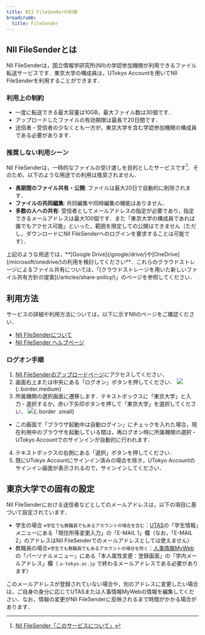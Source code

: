 ```yaml
---
title: NII FileSenderの利用
breadcrumb:
  title: FileSender
---
```


## NII FileSenderとは

NII FileSenderは，国立情報学研究所(NII)の学認参加機関が利用できるファイル転送サービスです．東京大学の構成員は，UTokyo Accountを用いてNII FileSenderを利用することができます．

### 利用上の制約

- 一度に転送できる最大容量は10GB，最大ファイル数は30個です．
- アップロードしたファイルの有効期限は最長で20日間です．
- 送信者・受信者の少なくとも一方が，東京大学を含む学認参加機関の構成員である必要があります．

### 推奨しない利用シーン

NII FileSenderは，一時的なファイルの受け渡しを目的としたサービスです[^1]．そのため，以下のような用途での利用は推奨されません．

- **長期間のファイル共有・公開**: ファイルは最大20日で自動的に削除されます．
- **ファイルの共同編集**: 共同編集や同時編集の機能はありません．
- **多数の人への共有**: 受信者としてメールアドレスの指定が必要であり，指定できるメールアドレスは最大100個です．また「東京大学の構成員であれば誰でもアクセス可能」といった，範囲を限定しての公開はできません（ただし，ダウンロードにNII FileSenderへのログインを要求することは可能です）．

<div class="box">
上記のような用途では，**[Google Drive](/google/drive/)や[OneDrive](/microsoft/onedrive/)の利用を検討してください**．これらのクラウドストレージによるファイル共有については，「[クラウドストレージを用いた新しいファイル共有方針の提案](/articles/share-policy/)」のページを参照してください．
</div>

## 利用方法

サービスの詳細や利用方法については，以下に示すNIIのページをご確認ください．

- [NII FileSenderについて](https://meatwiki.nii.ac.jp/confluence/spaces/NIIninsho/pages/21448920/NII+FileSender%E3%81%AB%E3%81%A4%E3%81%84%E3%81%A6)
- [NII FileSender ヘルプページ](https://filesender.nii.ac.jp/?s=help)

### ログオン手順

1. [NII FileSenderのアップロードページ](https://filesender.nii.ac.jp/?s=upload)にアクセスしてください．
2. 画面右上または中央にある「ログオン」ボタンを押してください．
  ![](logon.png){:.border.medium}
3. 所属機関の選択画面に遷移します．テキストボックスに「東京大学」と入力・選択するか，赤い下矢印ボタンを押して「東京大学」を選択してください．
  ![](select_affiliation.png){:.border .small}
  - この画面で「ブラウザ起動中は自動ログイン」にチェックを入れた場合，現在利用中のブラウザを起動している間は，再ログオン時に所属機関の選択・UTokyo Accountでのサインインが自動的に行われます．
4. テキストボックスの右側にある「選択」ボタンを押してください．
5. 既にUTokyo Accountにサインイン済みの場合を除き，UTokyo Accountのサインイン画面が表示されるので，サインインしてください．

## 東京大学での固有の設定

NII FileSenderにおける送信者などとしてのメールアドレスは，以下の項目に基づいて設定されています．

- 学生の場合 <small>※学生でも教職員でもあるアカウントの場合を含む</small>：[UTAS](https://utas.adm.u-tokyo.ac.jp/campusweb/campusportal.do)の「学生情報」メニューにある「現住所等変更入力」の「E-MAIL 1」欄（なお，「E-MAIL 2」のアドレスはNII FileSenderでのメールアドレスとしては使えません）
- 教職員の場合<small>※学生でも教職員でもあるアカウントの場合を除く</small>：[人事情報MyWeb](https://univtokyo.sharepoint.com/sites/utokyoportal/wiki/d/Personal_information_and_ID_card.aspx)の「パーソナルメニュー」にある「本人属性変更：登録画面」の「学内メールアドレス」欄（ `u-tokyo.ac.jp` で終わるメールアドレスである必要があります）

このメールアドレスが登録されていない場合や，別のアドレスに変更したい場合は，ご自身の身分に応じてUTASまたは人事情報MyWebの情報を編集してください．なお，情報の変更がNII FileSenderに反映されるまで時間がかかる場合があります．

[^1]: [NII FileSender「このサービスについて」](https://filesender.nii.ac.jp/?s=about)
